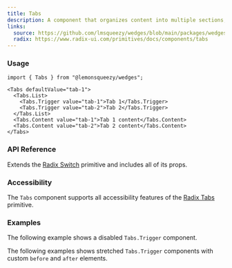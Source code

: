 ```yaml
---
title: Tabs
description: A component that organizes content into multiple sections, with a tabbed interface for navigation between these sections.
links:
  source: https://github.com/lmsqueezy/wedges/blob/main/packages/wedges/src/components/Tabs/Tabs.tsx
  radix: https://www.radix-ui.com/primitives/docs/components/tabs
---
```


<PreviewComponent name="tabs/preview" />

### Usage

```tsx
import { Tabs } from "@lemonsqueezy/wedges";
```

```tsx showLineNumbers
<Tabs defaultValue="tab-1">
  <Tabs.List>
    <Tabs.Trigger value="tab-1">Tab 1</Tabs.Trigger>
    <Tabs.Trigger value="tab-2">Tab 2</Tabs.Trigger>
  </Tabs.List>
  <Tabs.Content value="tab-1">Tab 1 content</Tabs.Content>
  <Tabs.Content value="tab-2">Tab 2 content</Tabs.Content>
</Tabs>
```

### API Reference

Extends the <a href="https://www.radix-ui.com/primitives/docs/components/switch" rel="nofollow noreferrer" target="_blank">Radix Switch</a> primitive and includes all of its props.

### Accessibility

The `Tabs` component supports all accessibility features of the <a href="https://www.radix-ui.com/primitives/docs/components/tabs#accessibility" target="_blank" rel="nofollow noreferrer">Radix Tabs</a> primitive.

### Examples

<PreviewComponent name="tabs/example-1" />

The following example shows a disabled `Tabs.Trigger` component.

<PreviewComponent name="tabs/example-2" />

The following examples shows stretched `Tabs.Trigger` components with custom `before` and `after` elements.

<PreviewComponent name="tabs/example-3" />
